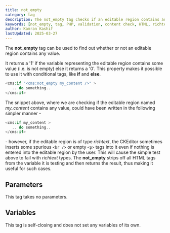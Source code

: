 ```yaml
---
title: not_empty
category: tag
description: The not_empty tag checks if an editable region contains any value, stripping HTML tags before checking, making it particularly useful for richtext fields.
keywords: [not_empty, tag, PHP, validation, content check, HTML, richtext]
author: Kamran Kashif
lastUpdated: 2025-03-27
---
```


The **not_empty** tag can be used to find out whether or not an editable region contains any value.

It returns a '1' if the variable representing the editable region contains some value (i.e. is not empty) else it returns a '0'.
This property makes it possible to use it with conditional tags, like **if** and **else**.

```php
<cms:if "<cms:not_empty my_content />" >
   .. do something..
</cms:if>
```

The snippet above, where we are checking if the editable region named _my_content_ contains any value, could have been written in the following simpler manner -

```php
<cms:if my_content >
   .. do something..
</cms:if>
```

\- however, if the editable region is of type _richtext_, the CKEditor sometimes inserts some spurious `<br />` or empty `<p>` tags into it even if nothing is entered into the editable region by the user. This will cause the simple test above to fail with _richtext_ types. The **not_empty** strips off all HTML tags from the variable it is testing and then returns the result, thus making it useful for such cases.

## Parameters

This tag takes no parameters.

## Variables

This tag is self-closing and does not set any variables of its own.
